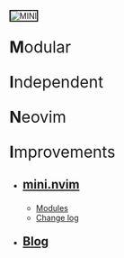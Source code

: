 ::: {.grid}

::: {.g-col-3}
:::

::: {.g-col-4}
<img src="assets/logo-mini.png" alt="MINI" style="max-width:100%;border:solid 2px"/>
:::

::: {.g-col-5}
<p style="font-size:2em"><b>M</b>odular</p>
<p style="font-size:2em"><b>I</b>ndependent</p>
<p style="font-size:2em"><b>N</b>eovim</p>
<p style="font-size:2em"><b>I</b>mprovements</p>
:::

:::

- <p style="font-size:1.5em"><b><a href="mini.nvim/index.html">mini.nvim</a></b></p>
    - [Modules](mini.nvim/index.md#modules)
    - [Change log](mini.nvim/CHANGELOG.md)

- <p style="font-size:1.5em"><b><a href="blog.html">Blog</a></b></p>
